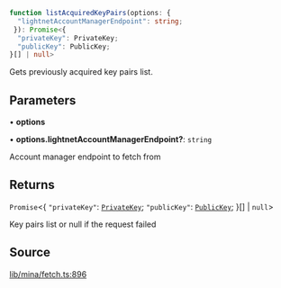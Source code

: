 ```ts
function listAcquiredKeyPairs(options: {
  "lightnetAccountManagerEndpoint": string;
 }): Promise<{
  "privateKey": PrivateKey;
  "publicKey": PublicKey;
}[] | null>
```

Gets previously acquired key pairs list.

## Parameters

• **options**

• **options.lightnetAccountManagerEndpoint?**: `string`

Account manager endpoint to fetch from

## Returns

`Promise`\<\{
  `"privateKey"`: [`PrivateKey`](../../../classes/PrivateKey.mdx);
  `"publicKey"`: [`PublicKey`](../../../classes/PublicKey.mdx);
 \}[] \| `null`\>

Key pairs list or null if the request failed

## Source

[lib/mina/fetch.ts:896](https://github.com/o1-labs/o1js/blob/081e48fe103a96db7083cdaea72a409cca3182c3/src/lib/mina/fetch.ts#L896)
